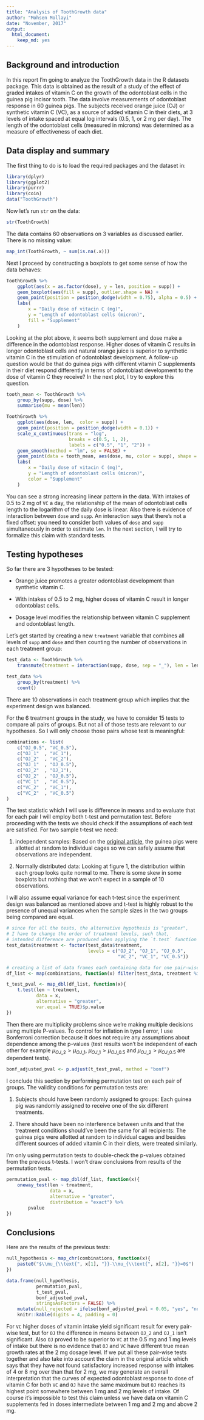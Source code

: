 ```yaml
---
title: "Analysis of ToothGrowth data"
author: "Mohsen Mollayi"
date: "November, 2017"
output:
  html_document:
    keep_md: yes
---
```


## Background and introduction

In this report I'm going to analyze the ToothGrowth data in the R datasets package. This data is obtained as the result of a study of the effect of graded intakes of vitamin C on the growth of the odontoblast cells in the guinea pig incisor tooth. The data involve measurements of odontoblast response in 60 guinea pigs. The subjects received orange juice (OJ) or synthetic vitamin C (VC), as a source of added vitamin C in their diets, at 3 levels of intake spaced at equal log intervals (0.5, 1, or 2 mg per day). The length of the odontoblast cells (measured in microns) was determined as a measure of effectiveness of each diet.

## Data display and summary

The first thing to do is to load the required packages and the dataset in:

```r
library(dplyr)
library(ggplot2)
library(purrr)
library(coin)
data("ToothGrowth")
```

Now let's run `str` on the data:

```r
str(ToothGrowth)
```

The data contains 60 observations on 3 variables as discussed earlier. There is no missing value:

```r
map_int(ToothGrowth, ~ sum(is.na(.x)))
```

Next I proceed by constructing a boxplots to get some sense of how the data behaves:

```r
ToothGrowth %>%
    ggplot(aes(x = as.factor(dose), y = len, position = supp)) +
    geom_boxplot(aes(fill = supp), outlier.shape = NA) +
    geom_point(position = position_dodge(width = 0.75), alpha = 0.5) +
    labs(
        x = "Daily dose of vitacin C (mg)",
        y = "Length of odontoblast cells (micron)",
        fill = "Supplement"
    )
```

Looking at the plot above, it seems both supplement and dose make a difference in the odontoblast response. Higher doses of vitamin C results in longer odontoblast cells and natural orange juice is superior to synthetic vitamin C in the stimulation of odontoblast development. A follow-up question would be that do guinea pigs with different vitamin C supplements in their diet respond differently in terms of odontoblast development to the dose of vitamin C they receive? In the next plot, I try to explore this question.

```r
tooth_mean <- ToothGrowth %>% 
    group_by(supp, dose) %>%
    summarise(mu = mean(len))

ToothGrowth %>%
    ggplot(aes(dose, len,  color = supp)) +
    geom_point(position = position_dodge(width = 0.1)) +
    scale_x_continuous(trans = "log",
                       breaks = c(0.5, 1, 2),
                       labels = c("0.5", "1", "2")) +
    geom_smooth(method = "lm", se = FALSE) +
    geom_point(data = tooth_mean, aes(dose, mu, color = supp), shape = 4, size = 3) +
    labs(
        x = "Daily dose of vitacin C (mg)",
        y = "Length of odontoblast cells (micron)",
        color = "Supplement"
    )
```

You can see a strong increasing linear pattern in the data. With intakes of 0.5 to 2 mg of `VC` a day, the relationship of the mean of odontoblast cells length to the logarithm of the daily dose is linear. Also there is evidence of interaction between `dose` and `supp`. An interaction says that there's not a fixed offset: you need to consider both values of `dose` and `supp` simultaneously in order to estimate `len`. In the next section, I will try to formalize this claim with standard tests.

## Testing hypotheses

So far there are 3 hypotheses to be tested:

* Orange juice promotes a greater odontoblast development than synthetic vitamin C.

* With intakes of 0.5 to 2 mg, higher doses of vitamin C result in longer odontoblast cells.

* Dosage level modifies the relationship between vitamin C supplement and odontoblast length.

Let's get started by creating a new `treatment` variable that combines all levels of `supp` and `dose` and then counting the number of observations in each treatment group:

```r
test_data <- ToothGrowth %>%
    transmute(treatment = interaction(supp, dose, sep = "_"), len = len)

test_data %>% 
    group_by(treatment) %>%
    count()
```

There are 10 observations in each treatment group which implies that the experiment design was balanced.

For the 6 treatment groups in the study, we have to consider 15 tests to compare all pairs of groups. But not all of those tests are relevant to our hypotheses. So I will only choose those pairs whose test is meaningful:

```r
combinations <- list(
    c("OJ_0.5", "VC_0.5"),
    c("OJ_1"  , "VC_1"),
    c("OJ_2"  , "VC_2"),
    c("OJ_1"  , "OJ_0.5"),
    c("OJ_2"  , "OJ_1"),
    c("OJ_2"  , "OJ_0.5"),
    c("VC_1"  , "VC_0.5"),
    c("VC_2"  , "VC_1"),
    c("VC_2"  , "VC_0.5")
)
```

The test statistic which I will use is difference in means and to evaluate that for each pair I will employ both t-test and permutation test. Before proceeding with the tests we should check if the assumptions of each test are satisfied. For two sample t-test we need:

1. independent samples: Based on the [original article](http://jn.nutrition.org/content/33/5/491.full.pdf), the guinea pigs were allotted at random to individual cages so we can safely assume that observations are independent.
 
2. Normally distributed data: Looking at figure 1, the distribution within each group looks quite normal to me. There is some skew in some boxplots but nothing that we won't expect in a sample of 10 observations.

I will also assume equal variance for each t-test since the experiment design was balanced as mentioned above and t-test is highly robust to the presence of unequal variances when the sample sizes in the two groups being compared are equal.


```r
# since for all the tests, the alternative hypothesis is "greater",
# I have to change the order of treatment levels, such that,
# intended difference are produced when applying the `t.test` function
test_data$treatment <- factor(test_data$treatment,
                              levels = c("OJ_2", "OJ_1", "OJ_0.5",
                                         "VC_2", "VC_1", "VC_0.5"))

# creating a list of data frames each containing data for one pair-wise test
df_list <- map(combinations, function(x) filter(test_data, treatment %in% x))

t_test_pval <- map_dbl(df_list, function(x){
    t.test(len ~ treatment,
           data = x,
           alternative = "greater",
           var.equal = TRUE)$p.value
})
```

Then there are multiplicity problems since we're making multiple decisions using multiple P-values. To control for inflation in type I error, I use Bonferroni correction because it does not require any assumptions about dependence among the p-values (test results won't be independent of each other for example $\mu_{OJ\_2} > \mu_{OJ\_1}$, $\mu_{OJ\_1} > \mu_{OJ\_0.5}$ and $\mu_{OJ\_2} > \mu_{OJ\_0.5}$ are dependent tests).

```r
bonf_adjusted_pval <- p.adjust(t_test_pval, method = "bonf")
```
I conclude this section by performing permutation test on each pair of groups. The validity conditions for permutation tests are:

1. Subjects should have been randomly assigned to groups: Each guinea pig was randomly assigned to receive one of the six different treatments.

2. There should have been no interference between units and that the treatment conditions should've been the same for all recipients: The guinea pigs were allotted at random to individual cages and besides different sources of added vitamin C in their diets, were treated similarly.

I'm only using permutation tests to double-check the p-values obtained from the previous t-tests. I won't draw conclusions from results of the permutation tests.

```r
permutation_pval <- map_dbl(df_list, function(x){
    oneway_test(len ~ treatment,
                data = x,
                alternative = "greater",
                distribution = "exact") %>% 
        pvalue
})
```

## Conclusions

Here are the results of the previous tests:

```r
null_hypothesis <- map_chr(combinations, function(x){
    paste0("$\\mu_{\\text{", x[1], "}}-\\mu_{\\text{", x[2], "}}=0$")
})

data.frame(null_hypothesis,
           permutation_pval,
           t_test_pval, 
           bonf_adjusted_pval,
           stringsAsFactors = FALSE) %>%
    mutate(null_rejected = ifelse(bonf_adjusted_pval < 0.05, "yes", "no")) %>%
    knitr::kable(digits = 4, padding = 0)
```

For `VC` higher doses of vitamin intake yield significant result for every pair-wise test, but for `OJ` the difference in means between `OJ_2` and `OJ_1` isn't significant. Also `OJ` proved to be superior to `VC` at the 0.5 mg and 1 mg levels of intake but there is no evidence that `OJ` and `VC` have different true mean growth rates at the 2 mg dosage level. If we put all these pair-wise tests together and also take into account the claim in the original article which says that they have not found satisfactory increased response with intakes of 4 or 8 mg over than that for 2 mg, we may generate an overall interpretation that the curves of expected odontoblast response to dose of vitamin C for both `VC` and `OJ` have the same maximum but `OJ` reaches its highest point somewhere between 1 mg and 2 mg levels of intake. Of course it's impossible to test this claim unless  we have data on vitamin C supplements fed in doses intermediate between 1 mg and 2 mg and above 2 mg.